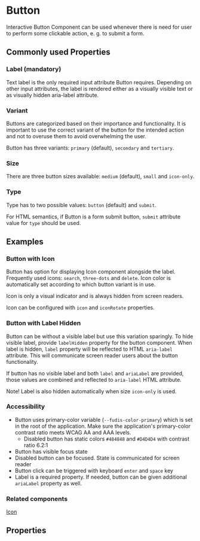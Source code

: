 
<Meta title="Components/Button" />

# Button

Interactive Button Component can be used whenever there is need for user to perform some clickable action, e. g. to submit a form.

## Commonly used Properties

### Label (mandatory)

Text label is the only required input attribute Button requires. Depending on other input attributes, the label is rendered either as a visually visible text or as visually hidden aria-label attribute.

### Variant

Buttons are categorized based on their importance and functionality. It is important to use the correct variant of the button for the intended action and not to overuse them to avoid overwhelming the user.

Button has three variants: `primary` (default), `secondary` and `tertiary`.

### Size

There are three button sizes available: `medium` (default), `small` and `icon-only`.

### Type

Type has to two possible values: `button` (default) and `submit`.

For HTML semantics, if Button is a form submit button, `submit` attribute value for `type` should be used.

## Examples

<Canvas of={ButtonStories.AllVariants}></Canvas>

### Button with Icon

Button has option for displaying Icon component alongside the label. Frequently used icons: <code>search</code>, <code>three-dots</code> and <code>delete</code>. Icon color is automatically set according to which button variant is in use.

Icon is only a visual indicator and is always hidden from screen readers.

Icon can be configured with `icon` and `iconRotate` properties.

<Canvas of={ButtonStories.IconButton}></Canvas>

### Button with Label Hidden

Button can be without a visible label but use this variation sparingly. To hide visible label, provide `labelHidden` property for the button component. When label is hidden, `label` property will be reflected to HTML `aria-label` attribute. This will communicate screen reader users about the button functionality.

If button has no visible label and both `label` and `ariaLabel` are provided, those values are combined and reflected to `aria-label` HTML attribute.

Note! Label is also hidden automatically when size `icon-only` is used.

<Canvas of={ButtonStories.OnlyIconButton}></Canvas>

### Accessibility

- Button uses primary-color variable (`--fudis-color-primary`) which is set in the root of the application. Make sure the application's primary-color contrast ratio meets WCAG AA and AAA levels.
  - Disabled button has static colors `#484848` and `#D4D4D4` with contrast ratio 6.2:1
- Button has visible focus state
- Disabled button can be focused. State is communicated for screen reader
- Button click can be triggered with keyboard <code>enter</code> and <code>space</code> key
- Label is a required property. If needed, button can be given additional `ariaLabel` property as well.

### Related components

[Icon](/docs/components-icon--documentation)

## Properties

<ArgTypes of={ButtonComponent} exclude={excludeRegex} />

